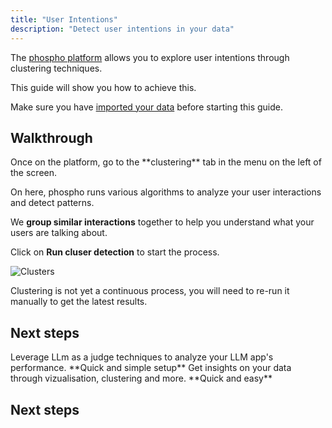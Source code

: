 ```yaml
---
title: "User Intentions"
description: "Detect user intentions in your data"
---
```


The [phospho platform](https://phospho.ai/) allows you to explore user intentions through clustering techniques.

This guide will show you how to achieve this.

Make sure you have [imported your data](/guides-getting_started) before starting this guide.

## Walkthrough

<Steps>
<Step>
Once on the platform, go to the **clustering** tab in the menu on the left of the screen.

On here, phospho runs various algorithms to analyze your user interactions and detect patterns.

We **group similar interactions** together to help you understand what your users are talking about.
</Step>
<Step>

Click on **Run cluser detection** to start the process.

![Clusters](../images/guides/user-intentions/clusters.png)
</Step>
</Steps>

<Info>
Clustering is not yet a continuous process, you will need to re-run it manually to get the latest results.
</Info>

## Next steps

<CardGroup>
  <Card title="LLM as a judge" href="/guides/LLM-judge">
    Leverage LLm as a judge techniques to analyze your LLM app's performance.
    **Quick and simple setup**
  </Card>
  <Card title="Understand your data" href="/guides/understand-your-data">
    Get insights on your data through vizualisation, clustering and more.
    **Quick and easy**
  </Card>
</CardGroup>


## Next steps

